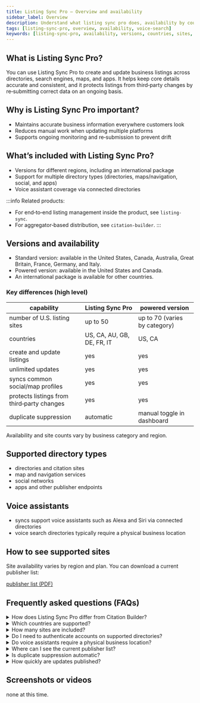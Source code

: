 ```yaml
---
title: Listing Sync Pro – Overview and availability
sidebar_label: Overview
description: Understand what listing sync pro does, availability by country, supported directory types, and voice assistant coverage.
tags: [listing-sync-pro, overview, availability, voice-search]
keywords: [listing-sync-pro, availability, versions, countries, sites, voice-assistants]
---
```


## What is Listing Sync Pro?

You can use Listing Sync Pro to create and update business listings across directories, search engines, maps, and apps. It helps keep core details accurate and consistent, and it protects listings from third‑party changes by re‑submitting correct data on an ongoing basis.

## Why is Listing Sync Pro important?

- Maintains accurate business information everywhere customers look
- Reduces manual work when updating multiple platforms
- Supports ongoing monitoring and re‑submission to prevent drift

## What’s included with Listing Sync Pro?

- Versions for different regions, including an international package
- Support for multiple directory types (directories, maps/navigation, social, and apps)
- Voice assistant coverage via connected directories

:::info
Related products:
- For end‑to‑end listing management inside the product, see `listing-sync`.
- For aggregator‑based distribution, see `citation-builder`.
:::

## Versions and availability

- Standard version: available in the United States, Canada, Australia, Great Britain, France, Germany, and Italy.
- Powered version: available in the United States and Canada.
- An international package is available for other countries.

### Key differences (high level)

| capability | Listing Sync Pro | powered version |
|---|---|---|
| number of U.S. listing sites | up to 50 | up to 70 (varies by category) |
| countries | US, CA, AU, GB, DE, FR, IT | US, CA |
| create and update listings | yes | yes |
| unlimited updates | yes | yes |
| syncs common social/map profiles | yes | yes |
| protects listings from third‑party changes | yes | yes |
| duplicate suppression | automatic | manual toggle in dashboard |

Availability and site counts vary by business category and region.

## Supported directory types

- directories and citation sites
- map and navigation services
- social networks
- apps and other publisher endpoints

## Voice assistants

- syncs support voice assistants such as Alexa and Siri via connected directories
- voice search directories typically require a physical business location

## How to see supported sites

Site availability varies by region and plan. You can download a current publisher list:

<a href="/files/Yext-publishers-2024.pdf" target="_blank" download>publisher list (PDF)</a>

## Frequently asked questions (FAQs)

<details>
<summary>How does Listing Sync Pro differ from Citation Builder?</summary>

- Listing Sync Pro syncs a business name, address, phone number, and website to 40+ listing sites, with most updating instantly.
- citation builder syncs the same information to three major data providers (TransUnion's Neustar/Localeze and Foursquare). Those providers are referenced by 300+ directories that update at their own intervals, typically over about three weeks.
- in short: Listing Sync Pro provides quicker (often instant) updates to a focused network, while citation builder distributes data across a wider network over time.

</details>

<details>
<summary>Which countries are supported?</summary>

the standard version is available in the United States, Canada, Australia, Great Britain, France, Germany, and Italy. the powered version is available in the United States and Canada. an international package is also available.

</details>

<details>
<summary>How many sites are included?</summary>

site counts vary by country and category. the table above lists typical ranges (for example, up to 50 or up to 70). availability can change based on the publisher network.

</details>

<details>
<summary>Do I need to authenticate accounts on supported directories?</summary>

managed networks generally do not require you to authenticate accounts on supported directories. for direct social or map connections outside the managed network, you must authenticate within those platforms.

</details>

<details>
<summary>Do voice assistants require a physical business location?</summary>

voice search directories typically require a physical location.

</details>

<details>
<summary>Where can I see the current publisher list?</summary>

download the publisher list using the link above in “how to see supported sites.”

</details>

<details>
<summary>Is duplicate suppression automatic?</summary>

duplicate suppression is automatic in the standard version and a manual toggle in the powered version’s dashboard.

</details>

<details>
<summary>How quickly are updates published?</summary>

most updates on the Listing Sync Pro network are instant. updates via citation builder are published over time as downstream directories refresh.

</details>

## Screenshots or videos

none at this time.
